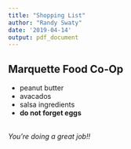 ```yaml
---
title: "Shopping List"
author: "Randy Swaty"
date: '2019-04-14'
output: pdf_document
---
```



## Marquette Food Co-Op

* peanut butter
* avacados
* salsa ingredients
* **do not forget eggs**

<br> 
\begingroup
\fontfamily{phv}\fontsize{16}{18}\selectfont
*You're doing a great job!!*
\endgroup